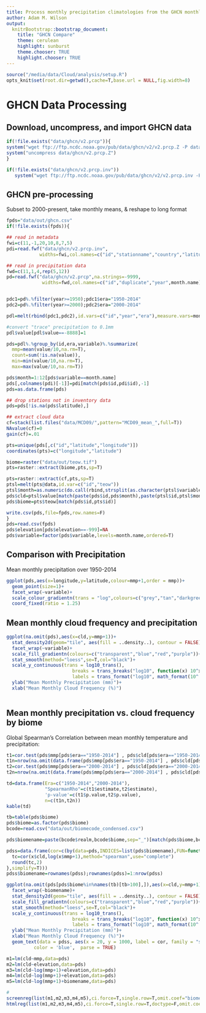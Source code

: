 ```yaml
---
title: Process monthly precipitation climatologies from the GHCN monthly database
author: Adam M. Wilson
output:
  knitrBootstrap::bootstrap_document:
    title: "GHCN Compare"
    theme: cerulean
    highlight: sunburst
    theme.chooser: TRUE
    highlight.chooser: TRUE
---    
```



```r
source("/media/data/Cloud/analysis/setup.R")
opts_knit$set(root.dir=getwd(),cache=T,base.url = NULL,fig.width=8)
```

# GHCN Data Processing
## Download, uncompress, and import GHCN data
```r
if(!file.exists("data/ghcn/v2.prcp")){
system("wget ftp://ftp.ncdc.noaa.gov/pub/data/ghcn/v2/v2.prcp.Z -P data/ghcn/")
system("uncompress data/ghcn/v2.prcp.Z")
}

if(!file.exists("data/ghcn/v2.prcp.inv"))
   system("wget ftp://ftp.ncdc.noaa.gov/pub/data/ghcn/v2/v2.prcp.inv -P data/ghcn/")

```


## GHCN pre-processing

Subset to 2000-present, take monthly means, & reshape to long format

```r
fpds="data/out/ghcn.csv"
if(!file.exists(fpds)){

## read in metadata
fwi=c(11,-1,20,10,8,7,5)
pdi=read.fwf("data/ghcn/v2.prcp.inv",
            widths=fwi,col.names=c("id","stationname","country","latitude","longitude","elevation"),comment.char="")

## read in precipitation data
fwd=c(11,1,4,rep(5,12))
pd=read.fwf("data/ghcn/v2.prcp",na.strings=-9999,
             widths=fwd,col.names=c("id","duplicate","year",month.name),comment.char="")


pdc1=pd%.%filter(year>=1950);pdc1$era="1950-2014"
pdc2=pd%.%filter(year>=2000);pdc2$era="2000-2014"

pdl=melt(rbind(pdc1,pdc2),id.vars=c("id","year","era"),measure.vars=month.name)

#convert "trace" precipitation to 0.1mm
pdl$value[pdl$value==-8888]=1

pds=pdl%.%group_by(id,era,variable)%.%summarize(
  mmp=mean(value/10,na.rm=T),
  count=sum(!is.na(value)),
  min=min(value/10,na.rm=T),
  max=max(value/10,na.rm=T))

pds$month=1:12[pds$variable==month.name]
pds[,colnames(pdi)[-1]]=pdi[match(pds$id,pdi$id),-1]
pds=as.data.frame(pds)

## drop stations not in inventory data
pds=pds[!is.na(pds$latitude),]

## extract cloud data
cf=stack(list.files("data/MCD09/",pattern="MCD09_mean_",full=T))
NAvalue(cf)=0
gain(cf)=.01

pts=unique(pds[,c("id","latitude","longitude")])
coordinates(pts)=c("longitude","latitude")

biome=raster("data/out/teow.tif")
pts=raster::extract(biome,pts,sp=T)

pts=raster::extract(cf,pts,sp=T)
ptsl=melt(pts@data,id.var=c("id","teow"))
ptsl$month=as.numeric(do.call(rbind,strsplit(as.character(ptsl$variable),"_"))[,3])
pds$cld=ptsl$value[match(paste(pds$id,pds$month),paste(ptsl$id,ptsl$month))]
pds$biome=pts$teow[match(pds$id,pts$id)]

write.csv(pds,file=fpds,row.names=F)
}
pds=read.csv(fpds)
pds$elevation[pds$elevation==-999]=NA
pds$variable=factor(pds$variable,levels=month.name,ordered=T)
```

## Comparison with Precipitation 

Mean monthly precipitation over 1950-2014
```r
ggplot(pds,aes(x=longitude,y=latitude,colour=mmp+1,order = mmp))+
  geom_point(size=1)+
  facet_wrap(~variable)+
  scale_colour_gradientn(trans = "log",colours=c("grey","tan","darkgreen","green","purple"))+
  coord_fixed(ratio = 1.25)
```

## Mean monthly cloud frequency and precipitation

```r
ggplot(na.omit(pds),aes(x=cld,y=mmp+1))+
  stat_density2d(geom="tile", aes(fill = ..density..), contour = FALSE)+
  facet_wrap(~variable)+
  scale_fill_gradientn(colours=c("transparent","blue","red","purple"))+
  stat_smooth(method="loess",se=T,col="black")+
  scale_y_continuous(trans = log10_trans(),
                        breaks = trans_breaks("log10", function(x) 10^x),
                        labels = trans_format("log10", math_format(10^.x)))+
  ylab("Mean Monthly Precipitation (mm)")+
  xlab("Mean Monthly Cloud Frequency (%)")
  
```

## Mean monthly precipitation vs. cloud frequency by biome

Global Spearman's Correlation between mean monthly temperature and precipitation:
```r
t1=cor.test(pds$mmp[pds$era=="1950-2014"] , pds$cld[pds$era=="1950-2014"] , method = "spearman",use="complete")
t1n=nrow(na.omit(data.frame(pds$mmp[pds$era=="1950-2014"] , pds$cld[pds$era=="1950-2014"])))
t2=cor.test(pds$mmp[pds$era=="2000-2014"] , pds$cld[pds$era=="2000-2014"] , method = "spearman",use="complete")
t2n=nrow(na.omit(data.frame(pds$mmp[pds$era=="2000-2014"] , pds$cld[pds$era=="2000-2014"])))

td=data.frame(Era=c("1950-2014","2000-2014"),
              "SpearmanRho"=c(t1$estimate,t2$estimate),
              'p-value'=c(t1$p.value,t2$p.value),
              n=c(t1n,t2n))
kable(td)
```

```r
tb=table(pds$biome)
pds$biome=as.factor(pds$biome)
bcode=read.csv("data/out/biomecode_condensed.csv")

pds$biomename=paste(bcode$realm,bcode$biome,sep="_")[match(pds$biome,bcode$icode)]

pdss=data.frame(cor=c(by(data=pds,INDICES=list(pds$biomename),FUN=function(x){
  tc=cor(x$cld,log(x$mmp+1),method="spearman",use="complete")
  round(tc,2)
},simplify=T)))
pdss$biomename=rownames(pdss);rownames(pdss)=1:nrow(pdss)

ggplot(na.omit(pds[pds$biome%in%names(tb)[tb>100],]),aes(x=cld,y=mmp+1))+
  facet_wrap(~biomename)+
  stat_density2d(geom="tile", aes(fill = ..density..), contour = FALSE)+
  scale_fill_gradientn(colours=c("transparent","blue","red","purple"))+
  stat_smooth(method="loess",se=T,col="black")+
  scale_y_continuous(trans = log10_trans(),
                        breaks = trans_breaks("log10", function(x) 10^x),
                        labels = trans_format("log10", math_format(10^.x)))+
  ylab("Mean Monthly Precipitation (mm)")+
  xlab("Mean Monthly Cloud Frequency (%)")+
  geom_text(data = pdss, aes(x = 20, y = 1000, label = cor, family = "serif"), 
          color = 'blue',  parse = TRUE)

```

```r
m1=lm(cld~mmp,data=pds)
m2=lm(cld~elevation,data=pds)
m3=lm(cld~log(mmp+1)+elevation,data=pds)
m4=lm(cld~log(mmp+1)+elevation,data=pds)
m5=lm(cld~log(mmp+1)+biomename,data=pds)

#
screenreg(list(m1,m2,m3,m4,m5),ci.force=T,single.row=T,omit.coef="biome")
htmlreg(list(m1,m2,m3,m4,m5),ci.force=T,single.row=T,doctype=F,omit.coef="biome")
```